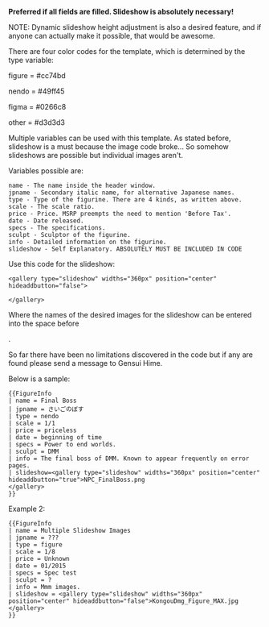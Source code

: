 ''' Preferred if all fields are filled. Slideshow is absolutely necessary!'''

NOTE: Dynamic slideshow height adjustment is also a desired feature, and if anyone can actually make it possible, that would be awesome.

There are four color codes for the template, which is determined by the type variable:

figure = #cc74bd

nendo = #49ff45

figma = #0266c8

other = #d3d3d3

Multiple variables can be used with this template. As stated before, slideshow is a must because the image code broke... So somehow slideshows are possible but individual images aren't.

Variables possible are:

<pre>
name - The name inside the header window. 
jpname - Secondary italic name, for alternative Japanese names.
type - Type of the figurine. There are 4 kinds, as written above.
scale - The scale ratio.
price - Price. MSRP preempts the need to mention 'Before Tax'.
date - Date released.
specs - The specifications.
sculpt - Sculptor of the figurine.
info - Detailed information on the figurine.
slideshow - Self Explanatory. ABSOLUTELY MUST BE INCLUDED IN CODE
</pre>


Use this code for the slideshow:

<pre>
<gallery type="slideshow" widths="360px" position="center" hideaddbutton="false">

</gallery>
</pre>



Where the names of the desired images for the slideshow can be entered into the space before </gallery>.

So far there have been no limitations discovered in the code but if any are found please send a message to Gensui Hime.

Below is a sample:

<pre>
{{FigureInfo
| name = Final Boss
| jpname = さいごのぼす
| type = nendo
| scale = 1/1
| price = priceless
| date = beginning of time
| specs = Power to end worlds.
| sculpt = DMM
| info = The final boss of DMM. Known to appear frequently on error pages.
| slideshow=<gallery type="slideshow" widths="360px" position="center" hideaddbutton="true">NPC_FinalBoss.png
</gallery>
}}
</pre>


{{FigureInfo
| name = Final Boss
| jpname = さいごのぼす
| type = nendo
| scale = 1/1
| price = priceless
| date = beginning of time
| specs = Power to end worlds.
| sculpt = DMM
| info = The final boss of DMM. Known to appear frequently on error pages.
| slideshow=<gallery type="slideshow" widths="360px" position="center" hideaddbutton="false">NPC_FinalBoss.png
</gallery>
}}


Example 2:

<pre>
{{FigureInfo
| name = Multiple Slideshow Images
| jpname = ???
| type = figure
| scale = 1/8
| price = Unknown
| date = 01/2015
| specs = Spec test
| sculpt = ?
| info = Mmm images.
| slideshow = <gallery type="slideshow" widths="360px" position="center" hideaddbutton="false">KongouDmg_Figure_MAX.jpg
</gallery>
}}
</pre>

{{FigureInfo
| name = Multiple Slideshow Images
| jpname = ???
| type = figure
| scale = 1/8
| price = Unknown
| date = 01/2015
| specs = Spec test
| sculpt = ?
| info = Mmm images.
| slideshow = <gallery type="slideshow" widths="360px" position="center" hideaddbutton="false">KongouDmg_Figure_MAX.jpg
</gallery>
}}